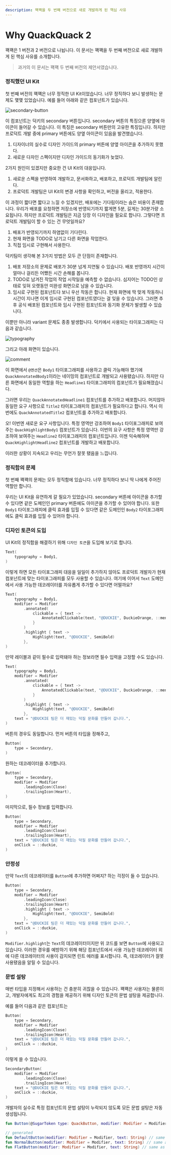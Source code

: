 ```yaml
---
description: 꽥꽥을 두 번째 버전으로 새로 개발하게 된 핵심 사유
---
```


# Why QuackQuack 2

꽥꽥은 1 버전과 2 버전으로 나뉩니다. 이 문서는 꽥꽥을 두 번째 버전으로 새로 개발하게 된 핵심 사유를 소개합니다.

> 과거의 이 문서는 꽥꽥 두 번째 버전의 제안서였습니다.

### 정직했던 UI Kit

첫 번째 버전의 꽥꽥은 너무 정직한 UI Kit이었습니다. 너무 정직하다 보니 발생하는 문제도 몇몇 있었습니다. 예를 들어 아래와 같은 컴포넌트가 있습니다.

![secondary-button](../images/secondary-button.svg)

이 컴포넌트는 덕키의 secondary 버튼입니다. secondary 버튼의 특징으론 양옆에 아이콘이 들어갈 수 있습니다. 이 특징은 secondary 버튼만의 고유한 특징입니다. 하지만 프로덕트 개발 중에 primary 버튼에도 양옆 아이콘이 있음을 발견했습니다.

1. 디자이너의 실수로 디자인 가이드의 primary 버튼에 양옆 아이콘을 추가하지 못했다.
2. 새로운 다자인 스펙이지만 디자인 가이드의 동기화가 늦었다.

2가지 원인이 있겠지만 중요한 건 UI Kit의 대응입니다.

1. 새로운 스펙을 반영하여 개발하고, 문서화하고, 배포하고, 프로덕트 개발팀에 알린다.
2. 프로덕트 개발팀은 UI Kit의 변경 사항을 확인하고, 버전을 올리고, 적용한다.

이 과정이 짧다면 짧다고 느낄 수 있겠지만, 배포에는 기다림이라는 숨은 비용이 존재합니다. 우리가 배포를 요청하면 저장소에 반영되기까지 짧게면 5분, 길게는 30분가량 소요됩니다. 하지만 프로덕트 개발팀은 지금 당장 이 디자인을 필요로 합니다. 그렇다면 프로덕트 개발팀이 할 수 있는 건 무엇일까요?

1. 배포가 반영되기까지 하염없이 기다린다.
2. 현재 화면을 TODO로 남기고 다른 화면을 작업한다.
3. 직접 임시로 구현해서 사용한다.

덕키팀이 생각해 본 3가지 방법은 모두 큰 단점이 존재합니다.

1. 배포 저장소의 문제로 배포가 30분 넘게 지연될 수 있습니다. 배포 반영까지 시간이 얼마나 걸리든 어쨌든 시간 손해를 봅니다.
2. TODO로 남겨진 작업의 작업 시작일을 예측할 수 없습니다. 심지어는 TODO인 상태로 잊혀 오랫동안 미완성 화면으로 남을 수 있습니다.
3. 임시로 구현된 컴포넌트다 보니 우선 작동은 합니다. 현재 화면에 딱 맞게 작동하니 시간이 지나면 이게 임시로 구현된 컴포넌트였다는 걸 잊을 수 있습니다. 그러면 추후 공식 배포된 컴포넌트와 임시 구현된 컴포넌트와 동기화 문제가 발생할 수 있습니다.

이뿐만 아니라 variant 문제도 종종 발생합니다. 덕키에서 사용되는 타이포그래피는 다음과 같습니다.

![typography](../images/typography.svg)

그리고 아래 화면이 있습니다.

![comment](../images/comment-ui.svg)

이 화면에서 `@멘션`은 `Body1` 타이포그래피를 사용하고 클릭 가능해야 했기에 `QuackAnnotatedBody1`이라는 네이밍의 컴포넌트로 개발되고 사용됐습니다. 하지만 다른 화면에서 동일한 역할을 하는 `Headline1` 타이포그래피의 컴포넌트가 필요해졌습니다.

그러면 우리는 `QuackAnnotatedHeadline1` 컴포넌트를 추가하고 배포합니다. 머지않아 동일한 요구 사항으로 `Title2` 타이포그래피의 컴포넌트가 필요하다고 합니다. 역시 이번에도 `QuackAnnotatedTitle2` 컴포넌트를 추가하고 배포합니다.

오! 이번엔 새로운 요구 사항입니다. 특정 영역만 강조하여 `Body1` 타이포그래피로 보여주는 `QuackHighlightBody1` 컴포넌트가 있습니다. 이번의 요구 사항은 특정 영역만 강조하여 보여주는 `Headline2` 타이포그래피의 컴포넌트입니다. 이젠 익숙해하며 `QuackHighlightHeadline2` 컴포넌트를 개발하고 배포합니다.

이러한 상황이 지속되고 우리는 무언가 잘못 됐음을 느낍니다.

### 정직함의 문제

첫 번째 꽥꽥의 문제는 모두 정직함에 있습니다. 너무 정직하다 보니 딱 나에게 주어진 역할만 합니다.

우리는 UI Kit을 유연하게 갈 필요가 있었습니다. secondary 버튼에 아이콘을 추가할 수 있다면 같은 도메인인 primary 버튼에도 아이콘을 추가할 수 있어야 합니다. 또한 `Body1` 타이포그래피에 클릭 효과를 입힐 수 있다면 같은 도메인인 `Body2` 타이포그래피에도 클릭 효과를 입힐 수 있어야 합니다.

### 디자인 토큰의 도입

UI Kit의 정직함을 해결하기 위해 `디자인 토큰`을 도입해 보기로 합니다.

```kotlin
Text(
    typography = Body1,
)
```

이렇게 하면 모든 타이포그래피 대응을 일일이 추가하지 않아도 프로덕트 개발자가 현재 컴포넌트에 맞는 타이포그래피를 모두 사용할 수 있습니다. 여기에 이어서 `Text` 도메인에서 사용 가능한 데코레이터를 자유롭게 추가할 수 있다면 어떨까요?

```kotlin
Text(
    typography = Body1,
    modifier = Modifier
        .annotated(
            clickable = { text ->
                AnnotatedClickable(text, "@DUCKIE", DuckieOrange, ::mentionClicked)
            }
        )
        .highlight { text ->
            Highlight(text, "@DUCKIE", SemiBold)
        },
)
```

만약 레이블과 같이 필수로 입력돼야 하는 정보라면 필수 입력을 고정할 수도 있습니다.

```kotlin
Text(
    typography = Body1,
    modifier = Modifier
        .annotated(
            clickable = { text ->
                AnnotatedClickable(text, "@DUCKIE", DuckieOrange, ::mentionClicked)
            }
        )
        .highlight { text ->
            Highlight(text, "@DUCKIE", SemiBold)
        },
    text = "@DUCKIE 팀은 더 재밌는 덕질 문화를 만들어 갑니다.",
)
```

버튼의 경우도 동일합니다. 먼저 버튼의 타입을 정해주고,

```kotlin
Button(
    type = Secondary,
)
```

원하는 데코레이터을 추가합니다.

```kotlin
Button(
    type = Secondary,
    modifier = Modifier
        .leadingIcon(Close)
        .trailingIcon(Heart),
)
```

마지막으로, 필수 정보를 입력합니다.

```kotlin
Button(
    type = Secondary,
    modifier = Modifier
        .leadingIcon(Close)
        .trailingIcon(Heart),
    text = "@DUCKIE 팀은 더 재밌는 덕질 문화를 만들어 갑니다.",
    onClick = ::duckie,
)
```

### 안정성

만약 `Text`의 데코레이터를 `Button`에 추가하면 어쩌지? 하는 걱정이 들 수 있습니다.

```kotlin
Button(
    type = Secondary,
    modifier = Modifier
        .leadingIcon(Close)
        .trailingIcon(Heart)
        .highlight { text ->
            Highlight(text, "@DUCKIE", SemiBold)
        },
    text = "@DUCKIE 팀은 더 재밌는 덕질 문화를 만들어 갑니다.",
    onClick = ::duckie,
)
```

`Modifier.highlight`는 `Text`의 데코레이터이지만 위 코드를 보면 `Button`에 사용되고 있습니다. 이러한 경우를 예방하기 위해 해당 컴포넌트에서 사용 가능한 데코레이터 외에 다른 데코레이터의 사용이 감지되면 린트 에러를 표시합니다. 즉, 데코레이터가 잘못 사용됐음을 알릴 수 있습니다.

### 문법 설탕

매번 타입을 지정해서 사용하는 건 충분히 귀찮을 수 있습니다. 꽥꽥은 사용자는 물론이고, 개발자에게도 최고의 경험을 제공하기 위해 디자인 토큰의 문법 설탕을 제공합니다.

예를 들어 다음과 같은 컴포넌트는

```kotlin
Button(
    type = Secondary,
    modifier = Modifier
        .leadingIcon(Close)
        .trailingIcon(Heart),
    text = "@DUCKIE 팀은 더 재밌는 덕질 문화를 만들어 갑니다.",
    onClick = ::duckie,
)
```

이렇게 쓸 수 있습니다.

 ```kotlin
 SecondaryButton(
     modifier = Modifier
         .leadingIcon(Close)
         .trailingIcon(Heart),
     text = "@DUCKIE 팀은 더 재밌는 덕질 문화를 만들어 갑니다.",
     onClick = ::duckie,
 )
 ```

개발자의 실수로 특정 컴포넌트의 문법 설탕이 누락되지 않도록 모든 문법 설탕은 자동 생성됩니다.

```kotlin
fun Button(@SugarToken type: QuackButton, modifier: Modifier = Modifier, text: String)

// generated
fun DefaultButton(modifier: Modifier = Modifier, text: String) // same as Button(type = QuackButton.Default, ...)
fun NormalButton(modifier: Modifier = Modifier, text: String) // same as Button(type = QuackButton.Normal, ...)
fun FlatButton(modifier: Modifier = Modifier, text: String) // same as Button(type = QuackButton.Flat, ...)
```

